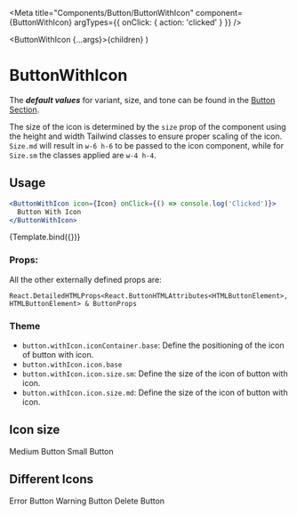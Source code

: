 
<Meta
  title="Components/Button/ButtonWithIcon"
  component={ButtonWithIcon}
  argTypes={{ onClick: { action: 'clicked' } }}
/>

  <ButtonWithIcon {...args}>{children}</ButtonWithIcon>
)

# ButtonWithIcon

The **_default values_** for variant, size, and tone can be found in the [Button Section](/docs/components-button-button--default-story).

The size of the icon is determined by the `size` prop of the component using the height and width Tailwind classes to ensure proper scaling of the icon. `Size.md` will result in `w-6 h-6` to be passed to the icon component, while for `Size.sm` the classes applied are `w-4 h-4`.

## Usage

```jsx
<ButtonWithIcon icon={Icon} onClick={() => console.log('Clicked')}>
  Button With Icon
</ButtonWithIcon>
```

<Canvas>
  <Story
    name="Default"
    args={{ children: 'Default Button With Icon', Icon: IconError }}
  >
    {Template.bind({})}
  </Story>
</Canvas>

### Props:

<ArgsTable story="Default" />

All the other externally defined props are:

```
React.DetailedHTMLProps<React.ButtonHTMLAttributes<HTMLButtonElement>, HTMLButtonElement> & ButtonProps
```

### Theme

- `button.withIcon.iconContainer.base`: Define the positioning of the icon of button with icon.
- `button.withIcon.icon.base`
- `button.withIcon.icon.size.sm`: Define the size of the icon of button with icon.
- `button.withIcon.icon.size.md`: Define the size of the icon of button with icon.

## Icon size

<Canvas>
  <Story name="Icon medium size">
    <ButtonWithIcon Icon={IconError}>Medium Button</ButtonWithIcon>
  </Story>
  <Story name="Icon small size">
    <ButtonWithIcon size={Size.sm} Icon={IconError}>
      Small Button
    </ButtonWithIcon>
  </Story>
</Canvas>

## Different Icons

<Canvas>
  <Story name="Error Icon" args={{ children: 'Error Button', Icon: IconError }}>
    <ButtonWithIcon Icon={IconError}>Error Button</ButtonWithIcon>
  </Story>
  <Story name="Warning Icon">
    <ButtonWithIcon Icon={IconWarning}>Warning Button</ButtonWithIcon>
  </Story>
  <Story name="Delete Icon">
    <ButtonWithIcon Icon={IconDelete}>Delete Button</ButtonWithIcon>
  </Story>
</Canvas>
